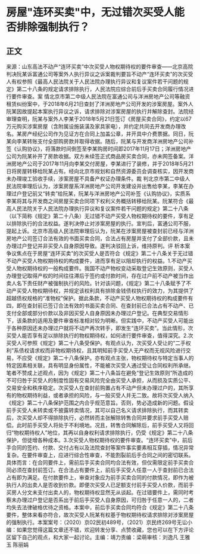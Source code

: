 # 房屋"连环买卖"中，无过错次买受人能否排除强制执行？
## 正文
来源：山东高法不动产“连环买卖”中次买受人物权期待权的要件审查——北京高院判决阮某诉富通公司等案外人执行异议之诉案裁判要旨不动产“连环买卖”的次买受人有权参照《最高人民法院关于人民法院办理执行异议和复议案件若干问题的规定》第二十八条的规定请求排除执行，人民法院应综合前后手买卖合同履行情况进行要件审查。案 情北京市第二中级人民法院在富通公司与洋洲房地产公司等融资租赁纠纷案中，于2018年6月21日查封了洋洲房地产公司开发的涉案房屋。案外人阮某因故提起本案执行异议之诉，请求排除对涉案房屋的执行并解除查封。法院经审理查明，阮某与案外人李某于2018年5月21日签订《房屋买卖合同》，约定以67万元购买涉案房屋（含附属设施装潢及家具家电），并约定共同去开发商办理改名。某房产经纪公司作为见证方在合同上加盖公章，并开具中介费票据。同日，阮某向李某转账支付全部购房款并取得收据。随后，阮某与开发商洋洲房地产公司补签《认购协议》，将落款时间倒签至李某购房时间即2017年11月17日；洋洲房地产公司为阮某补开了房款收据。双方未续签正式商品房买卖合同，亦未网签备案。洋洲房地产公司于2017年11月向李某交付房屋，李某进行了装修，并于2018年5月21日将房屋转移给阮某占有。经向北京市规划和自然资源委员会调查核实，因开发商未办理竣工验收手续，涉案房屋不具备产权证办理条件。裁 判北京市第二中级人民法院审理后认为，涉案房屋系洋洲房地产公司开发建设并出售给李某，李某在办理过户登记前又“转卖”给阮某，阮某与洋洲房地产公司补签《认购协议》，实质系李某将其与开发商之间房屋买卖合同项下权利义务概括转移给阮某。阮某符合《最高人民法院关于人民法院办理执行异议和复议案件若干问题的规定》第二十八条（以下简称《规定》第二十八条）无过错不动产买受人物权期待权的要件，享有足以排除执行的合法权益。遂判决停止对涉案房屋的执行。宣判后，富通公司不服，提起上诉。北京市高级人民法院审理后认为，阮某在涉案房屋被查封前已经与洋洲房地产公司签订合法有效的书面买卖合同，合法占有房屋并支付了全部价款，且未办理过户登记并非买受人自身原因导致。遂判决驳回上诉，维持原判。评 析本案争议焦点在于房屋“连环买卖”的次买受人是否符合《规定》第二十八条关于无过错不动产买受人物权期待权的构成要件，进而享有足以阻却执行的权益。1.不动产买受人物权期待权的一般构成要件。我国不动产物权变动采取登记生效原则，买受人办理登记取得产权的时间往往滞后于签约或付款时间，存在过户前不动产被当作出卖人名下责任财产被强制执行的风险。针对该问题，《规定》第二十八条赋予了不动产买受人物权期待权，并规定该权利具有排除金钱债权执行的效力，为其提供了超越债权规格的“准物权”保护。据此条款，不动产买受人物权期待权的构成要件有四，即在查封前已签订合法有效的书面买卖合同、在查封前已合法占有不动产、已支付全部或部分价款以及非因买受人自身原因未办理过户登记。在典型交易情形下，该条款的适用及要件审查标准相对较为明晰。但实践中，不动产买受人可能出于各种原因还未办理过户就将不动产再次转手，即发生“连环买卖”。当此情形，次买受人能否享有足以排除执行的物权期待权，如何进行要件审查，值得深究。2.次买受人可参照《规定》第二十八条受保护。有观点认为，次买受人受让的“二手权利”系债权请求权而非物权期待权，且其明知前手买受人无产权而无视风险进行交易，不应受《规定》第二十八条保护。亦有观点主张，物权期待权与特定当事人的特定因素相关联，具有明显身份属性，不能被次买受人通过受让合同权利所承继。笔者不赞成上述观点，因为《规定》第二十八条旨在避免“登记生效原则”所造成的不可归咎于买受人的制度性固有交易风险完全由买受人承担，从而损及实质公平、交易安全和秩序稳定。次买受人在查封前购置占有不动产但未办理过户的，其所享有的物权期待利益，或者承担的风险，与一般买受人并无二致。故将次买受人纳入《规定》第二十八条保护范围之内合乎规范意旨。否则，势必造成新的问题。假设前手买受人未转卖或不披露转卖情况，其可以自己名义请求排除执行，而其转卖后，次买受人却不得排除执行，必然转而主张解除转售合同并要求前手买受人赔偿。此时前手买受人将处于不利境地。况且，转售合同解除后，前手买受人又将回归“物权期待权人”地位，其再以自身权利请求排除执行，仍受《规定》第二十八条保护，但徒增各种成本。3.次买受人物权期待权的要件审查。“连环买卖”中，前后手合同的签约、付款、交付占有以及法院查封等案件事实要素相互穿插，情况异常复杂。在要件审查上，应进行综合性审查，不能割裂前后手合同之间的密切联系。具体而言：在合同要件上，需前后手买卖合同均合法有效，但仅需限定前手买卖合同必须在查封前签订。在合法占有要件上，前后手买受人任意一人于查封前已合法占有即为满足。在付款要件上，审查对象应为前手买卖合同的付款情况，即作为被执行人的出卖人是否收到价款。即便次买受人已足额支付前手买受人价款，而前手买房人分文未支付出卖人的，物权期待权显然无从谈起。在过错要件上，需同时考察未办理过户登记是否系出于前后手买受人自身原因，可归咎于任意一人的，二者均失去法律破格优待之资格。本案中，前后手买卖合同均符合《规定》第二十八条要件，整体来看亦符合，故次买受人阮某有权基于物权期待权请求排除对涉案房屋的强制执行。本案案号：（2020）京02民初489号，（2021）京民终269号无讼小编：如果您觉得这篇文章还不错，欢迎转发分享、点赞收藏，您也可以在下方评论区留下自己的观点，和大家一起讨论。主编：靖力责编：梁萌审核：刘逸凡 王雅玉 陈丽娟